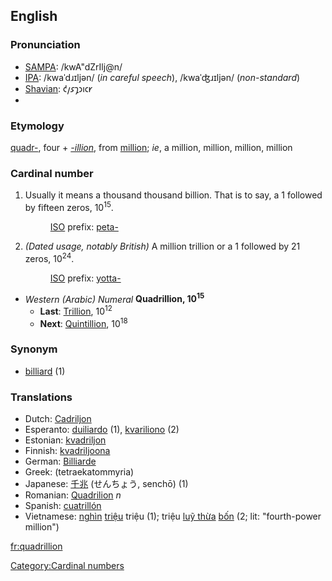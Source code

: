 ==English==
===Pronunciation===
*[[w:SAMPA|SAMPA]]: /kwA"dZrIlj@n/
*[[International Phonetic Alphabet|IPA]]: /kwaˈdɹɪljən/ (''in careful speech''), /kwaˈʤɹɪljən/ (''non-standard'')
*[[w:Image:Shavian alphabet|Shavian]]: &#x10452;&#x10462;&#x1046d;&#x10461;&#x1046e;&#x10466;&#x10464;&#x1047e;
* {{audio|en-us-quadrillion.ogg|Audio (US)}}

===Etymology===
[[quadr-]], four + ''[[-illion]]'', from [[million]]; ''ie'', a million, million, million, million

===Cardinal number===
#Usually it means a thousand thousand billion. That is to say, a 1 followed by fifteen zeros, 10<sup>15</sup>.
#:[[w:International Organization for Standardization|ISO]] prefix: [[peta-]]
#''(Dated usage, notably British)'' A million trillion or a 1 followed by 21 zeros, 10<sup>24</sup>.
#:[[w:International Organization for Standardization|ISO]] prefix: [[yotta-]]
*''Western (Arabic) Numeral'' '''Quadrillion, 10<sup>15</sup>'''
**'''Last''': [[Trillion]], 10<sup>12</sup>
**'''Next''': [[Quintillion]], 10<sup>18</sup>
===Synonym===
*[[billiard]] (1)

===Translations===
*Dutch: [[Cadriljon]]
*Esperanto: [[duiliardo]] (1), [[kvariliono]] (2)
*Estonian: [[kvadriljon]]
*Finnish: [[kvadriljoona]]
*German: [[Billiarde]]
*Greek: [[ ]] (tetraekatommyria)
*Japanese: [[千]][[兆]] (せんちょう, senchō) (1)
*Romanian: [[Quadrilion]] ''n''
*Spanish: [[cuatrillón]]
*Vietnamese: [[nghìn]] [[triệu]] triệu (1); triệu [[luỹ thừa]] [[bốn]] (2; lit: "fourth-power million")

[[Category:Cardinal numbers]]

[[fr:quadrillion]]